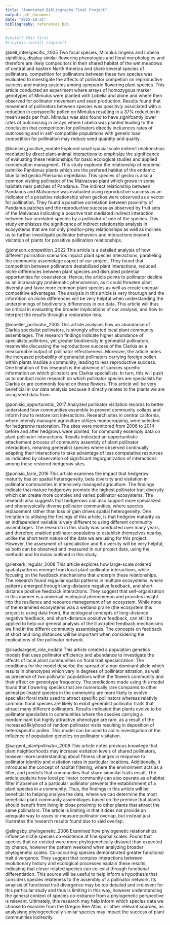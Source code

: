 ```yaml
---
title: "Annotated Bibliography Final Project"
output: pdf_document
date: "2025-10-31"
bibliography: references.bib
---
```

```r
#install this first
#tinytex::install_tinytex()

```

@bell_interspecific_2005
Two focal species, Mimulus ringens and Lobelia siphilitica, display similar flowering phenologies and floral morphologies and therefore are likely compeditors in their shared habitat of the wet meadows of central and eastern North America and share several species of pollinators. competition for pollinators between these two species was evaluated to investigate the affects of pollinator competion on reproductive success and mating systems among sympatric flowering plant species. This article conducted an experiment where arrays of homozygous marker genotypes of Mimulus were planted with Lobelia and alone and where then observed for pollinator movement and seed production. Results found that movement of pollinators between species was possitivly associated with a reduction in conspecific pollen on Mimulus resulting in a 37% reduction in mean seeds per fruit. Mimulus was also found to have signifcantly lower rates of outcrossing in arrays where Lobelia was planted leading to the conclusion that competitoon for pollinators directly incluences rates of outcrossing and in self-compatible populations with genetic load competition for pollination may reduce seed quantity and quality.

@hansen_positive_nodate
Explored small spacial scale indirect relationships mediated by direct plant-animal interactions to emphisize the significance of evaluating these relationships for basic ecological studies and applied concervation managment. This study explored the relationship of endemic palmlike Pandanus plants which are the prefered habitat of the endemic blue tailed gecko Phelsuma cepediana. This species of gecko is also a common visiting pollinator of the Malvaceae plant which grows in some habitats near patches of Pandanus. The indirect relationship between Pandanus and Malvaceae was evaluated using reproductive success as an indicator of a possitive relationship when geckos were observed as a vector for pollination. They found a possitive correlation between proximity of Pandanus patches and the reproductive success as observed by fruit sets of the Malvacea indicating a possitve trait mediated indirect interaction between two unrelated species by a pollinator of one of the species. This study emphisizes the significance of indirect relationship analysis in ecosystems that are not only preditor-prey relationships as well as inclines us to further investigate pollinator behaviors and interactions beyond visitation of plants for possitive pollination relationships. 

@johnson_competition_2022
This article is a detailed analysis of how different pollination scenarios impact plant species interactions, paralleling the community assemblage aspect of our project. They found that competition between pollinators destabilized plant interactions, reduced niche differences between plant species and disrupted potential opportunities for coexistence. Hence, the article points to pollinator decline as an increasingly problematic phenomenon, as it could threaten plant diversity and favor more common plant species as well as create unequal competitive advantages. The analysis in this article is very thourugh and the informtion on niche differences will be very helpful when understanding the underpinnings of biodiversity differences in our data. This article will thus be critical in evaluating the broader implications of our analysis, and how to interpret the results through a restoration lens. 

@moeller_pollinator_2005
This article analyses how an abundance of Clarkia specialist pollinators, is strongly affected local plant community assemblages. The research findings indicate higher abundance of specialists pollintors, yet greater biodiversity in generalist pollinators, meanwhile discussing the reproductiove success of the Clarkia as a measureable output of pollinator effectiveness. Moreover, the article notes the increased probability of generalist pollinators carrying foreign pollen within plants insdide a community, leading to less reproductive success. One limitation of this research is the absence of species spceific information on which pllinators are Clarkia speciallists. In turn, this will push us to conduct more research on which pollinator species are specialists for Clarkia or are commonly found on these flowers. This article will be very beneficial in our data analysis because it directly relates to the plants we are using seed data from. 

@ponisio_opportunistic_2017
Analyzed pollinator visitation records to better understand how communities essemble to prevent community collaps and inform how to restore lost interactions. Research sites in central california, where intensly managed agriculture utilizes monocropping, were selected for hedgrerow restoration. The sites were monitored from 2006 to 2014 before and after hedgrows were planted, for community essemply data on plant pollinator interactions. Results indicated an oppertunitistic attachement process of community assembly of plant pollinator interactions, meaning generalist species where observed continually adapting their interactions to take advantage of less competative resources as indicated by observation of significant regorganization of interactions among these restored hedgerow sites.

@ponisio_farm_2016
This article examines the impact that hedgerow maturity has on spatial heterogeneity, beta diversity and visitation in pollinator communities in intensively managed agriculture. The findings indicate that mature hedgerows promote the highest pollinator trait diversity which can create more complex and varied pollinator ecosystems. The research also suggests that hedgerows can also support more specialized and phenotypically diverse pollinator communities, where species replacement rather than loss or gain drives spatial heterogeneity. One limitation to utilising the finsings of this article, is that hedgrow maturity as an indfependent variable is very different to using different community assemblages. The research in this study was conducted over many years, and therefore enabled pollinator populatins to establish themselves nearby, unlike the short term nature of the data we are using for this project. However, the assesment of specialistion and B diversity will be very helpful, as both can be observed and measured in our project data, using the methods and formulas outlined in this study. 

@rietkerk_regular_2008
This article explores how large-scale ordered spatial patterns emerge from local plant-pollinator interactions, while focusing on the feedback mechanisms that underpin these relationships. The research found regaular spatial patterns in multiple ecosystems, where patterns emerged through long-distance negative feedback, and short distance positive feedback interactions. They suggest that self-organization in this manner is a universal ecological phenomenon and provides insight into the resilience and resource management of an ecosystem. While none of the examined ecosystems was a wetland praire (the ecosystem this project is using data from), the ecological concepts of long-distance negative feedback, and short-distance posiutive feedback, can still be applied to help our general analysis of the illustrated feedback mechanisms we find in the differnt community assemblages. The concepts on feedback at short and long distances will be important when considering the implications of the pollinator network. 

@risadsargent_role_nodate
This article created a population genetics models that uses pollinator efficiency and abundance to investigate the affects of local plant communities on floral trait specialization. The conditions for the model describe the spread of a non dominant allele which results in phenotypes which vary in degrees of pollinator attration, as well as presence of two pollinator populations within the flowers community and their affect on geneotype frequency. The predictions made using this model found that flowering species that are numerically rare compared to other animal pollinated species in the community are more likely to evolve specialist floral traits used to attract specific pollinators whereas relativly common floral species are likely to exibit generalist pollinator traits that attract many different pollinators. Results indicated that plants evolve to be pollinator specialists in communities where the species carrying a nondominant but highly attractive phenotype are rare, as a result of the increased liklyhood of random pollinator visits resulting in deposition of heterospecific pollen. This model can be used to aid in investigation of the influence of population genetics on pollinator visitation. 

@sargent_plantpollinator_2008
This article notes previous knowlege that plant neighborhoods may increase visitation levels of shared pollinators, however more understanding about fitness changes in response to pollinator identity and visitation rates in particular locations. Additionally, it introduces the concept of habitat filtering, where the environment acts as a filter, and predicts that communities that share simmilar traits result. The article explains how local pollinator community can also operate as a habitat filter if absence of a particular pollinator prevents the establishment of a plant species in a community. Thus, the findings in this article will be beneficial to helping analyse the data, where we can determine the most beneficial plant community assemblages based on the premise that plants should benefit from living in close proximity to other plants that attract the same pollinators. The article is limiting in that it does not provide an adequate way to asses or measure pollinator overlap, but instead just illustrates the research results found due to said overlap. 

@slingsby_phylogenetic_2006
Examined how phylogenetic relationships influence niche species co-existence at fine spatial scales. Found that species that co-existed were more phylogenetically distanct than expected by chance, however the pattern weekend when analyzing broader phylogenetic scales. Co-occurring species demonstrated greater functional trait divergence. They suggest that complex interactions between evolutionary history and ecological processes explain these results, indicating that closer related species can co-exist through functional differentiation.  This source will be useful to help inform a hypothesis that considers species relateness to the assembly of a pollinator network. Its anaylsis of functional trait divergence may be too detailed and irrelevent for this particular study and thus is limiting in this way, however understanding the general context of species co-exitance from a phylogenetic perspective is relevant. Ultimately, this research may help inform which species data we choose to examine from the Oregon Bee Atlas, or other relevant sources, as analysisng phylogenetically similar species may impact the success of plant communities indirectly. 





